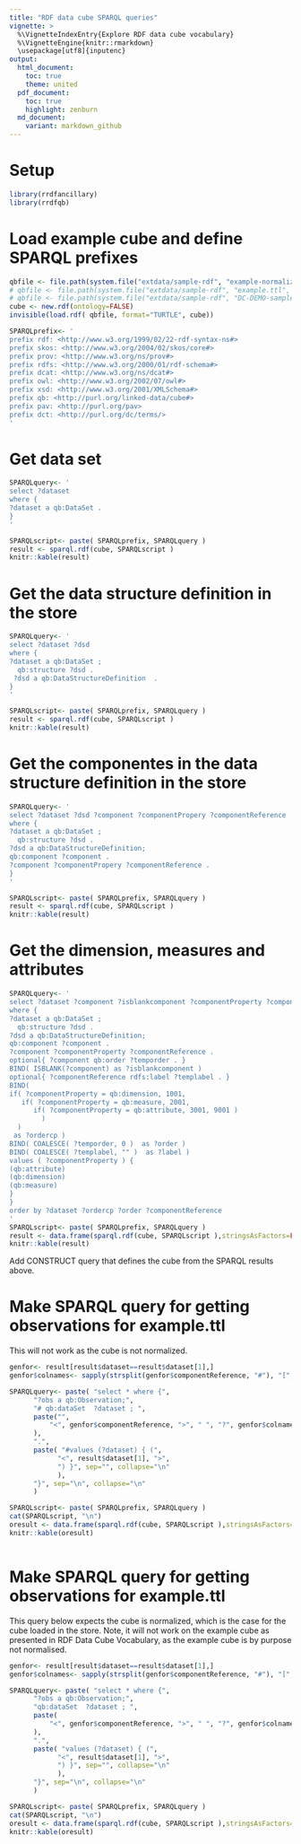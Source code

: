 ```yaml
---
title: "RDF data cube SPARQL queries"
vignette: >
  %\VignetteIndexEntry{Explore RDF data cube vocabulary}
  %\VignetteEngine{knitr::rmarkdown}
  \usepackage[utf8]{inputenc}
output:
  html_document:
    toc: true
    theme: united
  pdf_document:
    toc: true
    highlight: zenburn
  md_document:
    variant: markdown_github
---
```


# Setup
```r
library(rrdfancillary)
library(rrdfqb)
```

# Load example cube and define SPARQL prefixes

```r
qbfile <- file.path(system.file("extdata/sample-rdf", "example-normalized.ttl", package="rrdfqb") )
# qbfile <- file.path(system.file("extdata/sample-rdf", "example.ttl", package="rrdfqb") )
# qbfile <- file.path(system.file("extdata/sample-rdf", "DC-DEMO-sample.ttl", package="rrdfcrndex") )
cube <- new.rdf(ontology=FALSE)
invisible(load.rdf( qbfile, format="TURTLE", cube))

SPARQLprefix<- '
prefix rdf: <http://www.w3.org/1999/02/22-rdf-syntax-ns#>  
prefix skos: <http://www.w3.org/2004/02/skos/core#>  
prefix prov: <http://www.w3.org/ns/prov#>  
prefix rdfs: <http://www.w3.org/2000/01/rdf-schema#>  
prefix dcat: <http://www.w3.org/ns/dcat#>  
prefix owl: <http://www.w3.org/2002/07/owl#>  
prefix xsd: <http://www.w3.org/2001/XMLSchema#>  
prefix qb: <http://purl.org/linked-data/cube#>  
prefix pav: <http://purl.org/pav>  
prefix dct: <http://purl.org/dc/terms/>  
'
```

# Get data set

```r

SPARQLquery<- '
select ?dataset
where {
?dataset a qb:DataSet .
} 
'

SPARQLscript<- paste( SPARQLprefix, SPARQLquery )
result <- sparql.rdf(cube, SPARQLscript )
knitr::kable(result)

```

# Get the data structure definition in the store

```r

SPARQLquery<- '
select ?dataset ?dsd
where {
?dataset a qb:DataSet ;
  qb:structure ?dsd .
 ?dsd a qb:DataStructureDefinition  .
} 
'

SPARQLscript<- paste( SPARQLprefix, SPARQLquery )
result <- sparql.rdf(cube, SPARQLscript )
knitr::kable(result)

```

# Get the componentes in the data structure definition in the store

```r

SPARQLquery<- '
select ?dataset ?dsd ?component ?componentPropery ?componentReference 
where {
?dataset a qb:DataSet ;
  qb:structure ?dsd .
?dsd a qb:DataStructureDefinition;
qb:component ?component .
?component ?componentPropery ?componentReference .
} 
'

SPARQLscript<- paste( SPARQLprefix, SPARQLquery )
result <- sparql.rdf(cube, SPARQLscript )
knitr::kable(result)

```

# Get the dimension, measures and attributes

```r
SPARQLquery<- '
select ?dataset ?component ?isblankcomponent ?componentProperty ?componentReference ?ordercp ?order ?label
where {
?dataset a qb:DataSet ;
  qb:structure ?dsd .
?dsd a qb:DataStructureDefinition;
qb:component ?component .
?component ?componentProperty ?componentReference .
optional{ ?component qb:order ?temporder . }
BIND( ISBLANK(?component) as ?isblankcomponent )
optional{ ?componentReference rdfs:label ?templabel . }
BIND(
if( ?componentProperty = qb:dimension, 1001, 
   if( ?componentProperty = qb:measure, 2001,
      if( ?componentProperty = qb:attribute, 3001, 9001 )
        )
  )
 as ?ordercp )
BIND( COALESCE( ?temporder, 0 )  as ?order )
BIND( COALESCE( ?templabel, "" )  as ?label )
values ( ?componentProperty ) {
(qb:attribute)
(qb:dimension)
(qb:measure)
}
}
order by ?dataset ?ordercp ?order ?componentReference
'
SPARQLscript<- paste( SPARQLprefix, SPARQLquery )
result <- data.frame(sparql.rdf(cube, SPARQLscript ),stringsAsFactors=FALSE)
knitr::kable(result)
```

Add CONSTRUCT query that defines the cube from the SPARQL results above.

# Make SPARQL query for getting observations for example.ttl

This will not work as the cube is not normalized.


```r
genfor<- result[result$dataset==result$dataset[1],]
genfor$colnames<- sapply(strsplit(genfor$componentReference, "#"), "[", 2)

SPARQLquery<- paste( "select * where {",
      "?obs a qb:Observation;",
      "# qb:dataSet  ?dataset ; ",
      paste("",
          "<", genfor$componentReference, ">", " ", "?", genfor$colnames, " ;", sep="", collapse="\n"
      ),
      ".", 
      paste( "#values (?dataset) { (",
            "<", result$dataset[1], ">",
            ") }", sep="", collapse="\n"
            ),
      "}", sep="\n", collapse="\n"
      )

SPARQLscript<- paste( SPARQLprefix, SPARQLquery )
cat(SPARQLscript, "\n")
oresult <- data.frame(sparql.rdf(cube, SPARQLscript ),stringsAsFactors=FALSE)
knitr::kable(oresult)



```

# Make SPARQL query for getting observations for example.ttl

This query below expects the cube is normalized, which is the case for
the cube loaded in the store. Note, it will not work on the example
cube as presented in RDF Data Cube Vocabulary, as the example cube is
by purpose not normalised.


```r
genfor<- result[result$dataset==result$dataset[1],]
genfor$colnames<- sapply(strsplit(genfor$componentReference, "#"), "[", 2)

SPARQLquery<- paste( "select * where {",
      "?obs a qb:Observation;",
      "qb:dataSet  ?dataset ; ",
      paste(
          "<", genfor$componentReference, ">", " ", "?", genfor$colnames, " ;", sep="", collapse="\n"
      ),
      ".", 
      paste( "values (?dataset) { (",
            "<", result$dataset[1], ">",
            ") }", sep="", collapse="\n"
            ),
      "}", sep="\n", collapse="\n"
      )

SPARQLscript<- paste( SPARQLprefix, SPARQLquery )
cat(SPARQLscript, "\n")
oresult <- data.frame(sparql.rdf(cube, SPARQLscript ),stringsAsFactors=FALSE)
knitr::kable(oresult)
```
